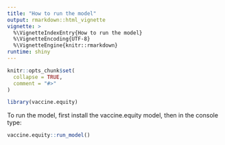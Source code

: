 ```yaml
---
title: "How to run the model"
output: rmarkdown::html_vignette
vignette: >
  %\VignetteIndexEntry{How to run the model}
  %\VignetteEncoding{UTF-8}
  %\VignetteEngine{knitr::rmarkdown}
runtime: shiny
---
```


```r
knitr::opts_chunk$set(
  collapse = TRUE,
  comment = "#>"
)
```

```r
library(vaccine.equity)
```
To run the model, first install the vaccine.equity model, then in the console
type:

```r
vaccine.equity::run_model()
```
